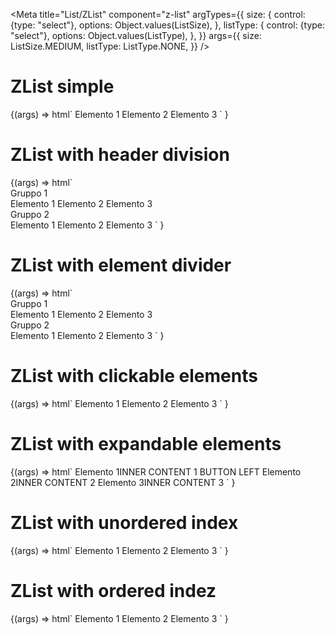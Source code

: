
<Meta
  title="List/ZList"
  component="z-list"
  argTypes={{
    size: {
      control: {type: "select"},
      options: Object.values(ListSize),
    },
    listType: {
      control: {type: "select"},
      options: Object.values(ListType),
    },
  }}
  args={{
    size: ListSize.MEDIUM,
    listType: ListType.NONE,
  }}
/>

# ZList simple

<Canvas>
  <Story name="z-list-simple">
    {(args) =>
      html`
        <z-list
          list-type=${args.listType}
          size=${args.size}
        >
          <z-list-element
            list-type=${args.listType}
            size=${args.size}
            >Elemento 1</z-list-element
          >
          <z-list-element
            list-type=${args.listType}
            size=${args.size}
            >Elemento 2</z-list-element
          >
          <z-list-element
            list-type=${args.listType}
            size=${args.size}
            >Elemento 3</z-list-element
          >
        </z-list>
      `
    }
  </Story>
</Canvas>

<ArgsTable of="z-list" />

# ZList with header division

<Canvas>
  <Story name="z-list-with-header-divider">
    {(args) =>
      html`<z-list>
        <z-list-group divider-type="header">
          <div slot="header-title">Gruppo 1</div>
          <z-list-element
            list-type=${args.listType}
            size=${args.size}
            >Elemento 1</z-list-element
          >
          <z-list-element
            list-type=${args.listType}
            size=${args.size}
            >Elemento 2</z-list-element
          >
          <z-list-element
            list-type=${args.listType}
            size=${args.size}
            >Elemento 3</z-list-element
          >
        </z-list-group>
        <z-list-group divider-type="header">
          <div slot="header-title">Gruppo 2</div>
          <z-list-element
            list-type=${args.listType}
            size=${args.size}
            >Elemento 1</z-list-element
          >
          <z-list-element
            list-type=${args.listType}
            size=${args.size}
            >Elemento 2</z-list-element
          >
          <z-list-element
            list-type=${args.listType}
            size=${args.size}
            >Elemento 3</z-list-element
          >
        </z-list-group>
      </z-list> `
    }
  </Story>
</Canvas>

# ZList with element divider

<Canvas>
  <Story name="z-list-with-element-divider">
    {(args) =>
      html`<z-list>
        <z-list-group divider-type="element">
          <div slot="header-title">Gruppo 1</div>
          <z-list-element
            list-type=${args.listType}
            size=${args.size}
            >Elemento 1</z-list-element
          >
          <z-list-element
            list-type=${args.listType}
            size=${args.size}
            >Elemento 2</z-list-element
          >
          <z-list-element
            list-type=${args.listType}
            size=${args.size}
            >Elemento 3</z-list-element
          >
        </z-list-group>
        <z-list-group divider-type="element">
          <div slot="header-title">Gruppo 2</div>
          <z-list-element
            list-type=${args.listType}
            size=${args.size}
            >Elemento 1</z-list-element
          >
          <z-list-element
            list-type=${args.listType}
            size=${args.size}
            >Elemento 2</z-list-element
          >
          <z-list-element
            list-type=${args.listType}
            size=${args.size}
            >Elemento 3</z-list-element
          >
        </z-list-group>
      </z-list>`
    }
  </Story>
</Canvas>

# ZList with clickable elements

<Canvas>
  <Story name="z-list-with-clickable-elements">
    {(args) =>
      html`<z-list>
        <z-list-group>
          <z-list-element clickable>Elemento 1</z-list-element>
          <z-list-element clickable>Elemento 2</z-list-element>
          <z-list-element clickable>Elemento 3</z-list-element>
        </z-list-group>
      </z-list>`
    }
  </Story>
</Canvas>

# ZList with expandable elements

<Canvas>
  <Story name="z-list-with-expandable-elements">
    {(args) =>
      html`<z-list size="large">
        <z-list-group divider-type="element">
          <z-list-element
            expandable
            align-button="left"
            expandable-style="accordion"
            ><span>Elemento 1</span><span slot="inner-content">INNER CONTENT 1 BUTTON LEFT</span></z-list-element
          >
          <z-list-element
            expandable
            align-button="right"
            expandable-style="menu"
            ><span>Elemento 2</span><span slot="inner-content">INNER CONTENT 2</span></z-list-element
          >
          <z-list-element
            expandable
            align-button="right"
            expandable-style="menu"
            ><span>Elemento 3</span><span slot="inner-content">INNER CONTENT 3</span></z-list-element
          >
        </z-list-group>
      </z-list>`
    }
  </Story>
</Canvas>

# ZList with unordered index

<Canvas>
  <Story
    name="z-list-with-unordered-index"
    parameters={{
      controls: {
        exclude: ["size", "listType"],
      },
    }}
  >
    {(args) =>
      html`<z-list list-type="unordered">
        <z-list-element list-type="unordered">Elemento 1</z-list-element>
        <z-list-element list-type="unordered">Elemento 2</z-list-element>
        <z-list-element list-type="unordered">Elemento 3</z-list-element>
      </z-list>`
    }
  </Story>
</Canvas>

# ZList with ordered indez

<Canvas>
  <Story
    name="z-list-with-ordered-index"
    parameters={{
      controls: {
        exclude: ["size", "listType"],
      },
    }}
  >
    {(args) =>
      html`<z-list list-type="ordered">
        <z-list-element list-type="ordered">Elemento 1</z-list-element>
        <z-list-element list-type="ordered">Elemento 2</z-list-element>
        <z-list-element list-type="ordered">Elemento 3</z-list-element>
      </z-list>`
    }
  </Story>
</Canvas>

<ArgsTable of="z-list" />
